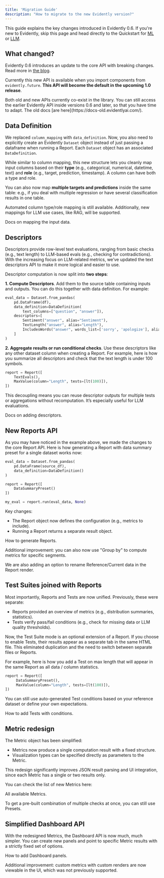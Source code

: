 ```yaml
---
title: 'Migration Guide'
description: "How to migrate to the new Evidently version?"
---
```


This guide explains the key changes introduced in Evidently 0.6. If you're new to Evidently, skip this page and head directly to the Quickstart for [ML](/quickstart_ml) or [LLM](/quickstart_llm).

## What changed?

Evidently 0.6 introduces an update to the core API with breaking changes. Read more in [the blog](https://www.evidentlyai.com/blog/evidently-api-change).

Currently this new API is available when you import components from `evidently.future`. **This API will become the default in the upcoming 1.0 release**. 

<Note>
Both old and new APIs currently co-exist in the library. You can still access the earlier Evidently API inside versions 0.6 and later, so that you have time to adapt. The old docs [are here](https://docs-old.evidentlyai.com/). 
</Note>  

## Data Definition

We replaced `column_mapping` with `data_definition`. Now, you also need to explicitly create an Evidently `Dataset` object instead of just passing a dataframe when running a Report. Each `Dataset` object has an associated `DataDefinition`. 

While similar to column mapping, this new structure lets you cleanly map input columns based on their **type** (e.g., categorical, numerical, datetime, text) and **role** (e.g., target, prediction, timestamp). A column can have both a type and role.

You can also now map **multiple targets and predictions** inside the same table: e.g., if you deal with multiple regression or have several classification results in one table. 

Automated column type/role mapping is still available. Additionally, new mappings for LLM use cases, like RAG, will be supported.

<Card title="Data Definition" href="/docs/library/data_definition">
  Docs on mapping the input data.
</Card>

## Descriptors 

Descriptors provide row-level text evaluations, ranging from basic checks (e.g., text length) to LLM-based evals (e.g., checking for contradictions). With the increasing focus on LLM-related metrics, we’ve updated the text descriptors API to make it more logical and easier to use.

Descriptor computation is now split into **two steps**:

**1. Compute Descriptors**. Add them to the source table containing inputs and outputs. You can do this together with data definition. For example:

```python
eval_data = Dataset.from_pandas(
    pd.DataFrame(df),
    data_definition=DataDefinition(
        text_columns=["question", "answer"]),
    descriptors=[
        Sentiment("answer", alias="Sentiment"),
        TextLength("answer", alias="Length"),
        IncludesWords("answer", words_list=['sorry', 'apologize'], alias="Denials"),
    ]
)
```

**2. Aggregate results or run conditional checks**. Use these descriptors like any other dataset column when creating a Report. For example, here is how you summarize all descriptors and check that the text length is under 100 symbols.

```python
report = Report([
    TextEvals(),
    MaxValue(column="Length", tests=[lt(100)]),
])
```

This decoupling means you can reuse descriptor outputs for multiple tests or aggregations without recomputation. It’s especially useful for LLM evaluations.

<Card title="Descriptors" href="/docs/library/descriptors">
  Docs on adding descriptors.
</Card>

## New Reports API

As you may have noticed in the example above, we made the changes to the core Report API. Here is how generating a Report with data summary preset for a single dataset works now:

```python
eval_data = Dataset.from_pandas(
    pd.DataFrame(source_df),
    data_definition=DataDefinition()
)

report = Report([
    DataSummaryPreset()
])

my_eval = report.run(eval_data, None)
```

Key changes:
* The Report object now defines the configuration (e.g., metrics to include).
* Running a Report returns a separate result object.

<Card title="Reports" href="/docs/library/report">
  How to generate Reports.
</Card>

Additional improvement: you can also now use "Group by" to compute metrics for specific segments.

We are also adding an option to rename Reference/Current data in the Report render.

## Test Suites joined with Reports

Most importantly,  Reports and Tests are now unified. Previously, these were separate:
* Reports provided an overview of metrics (e.g., distribution summaries, statistics).
* Tests verify pass/fail conditions (e.g., check for missing data or LLM quality thresholds).

Now, the Test Suite mode is an optional extension of a Report. If you choose to enable Tests, their results appear as a separate tab in the same HTML file. This eliminated duplication and the need to switch between separate files or Reports.

For example, here is how you add a Test on max length that will appear in the same Report as all data / column statistics.

```python
report = Report([
     DataSummaryPreset(),
     MaxValue(column="Length", tests=[lt(100)]),
])
```
   
You can still use auto-generated Test conditions based on your reference dataset or define your own expectations. 

<Card title="Tests" href="/docs/library/tests">
  How to add Tests with conditions.
</Card>

## Metric redesign 

The Metric object has been simplified:
* Metrics now produce a single computation result with a fixed structure.
* Visualization types can be specified directly as parameters to the Metric.

This redesign significantly improves JSON result parsing and UI integration, since each Metric has a single or two results only.

You can check the list of new Metrics here:

<Card title="Metrics" href="/metrics/all-metrics">
  All available Metrics.
</Card>

To get a pre-built combination of multiple checks at once, you can still use Presets.

## Simplified Dashboard API

With the redesigned Metrics, the Dashboard API is now much, much simpler. You can create new panels and point to specific Metric results with a strictly fixed set of options.

<Card title="Dashboard" href="/docs/platform/dashboard_add_panels">
  How to add Dashboard panels.
</Card>

Additional improvement: custom metrics with custom renders are now viewable in the UI, which was not previously supported.